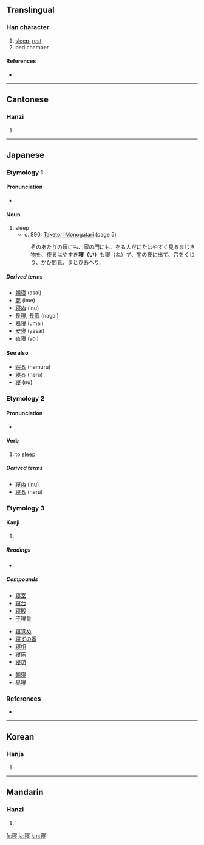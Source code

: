 {{also|寢}}
==Translingual==

===Han character===
{{Han char|rn=40|rad=宀|as=10|sn=13|four=|canj=十中一水 (JLME)}}

# [[sleep]], [[rest]]
# bed chamber

====References====
* {{Han ref|kx=0290.121|dkj=07278|dj=0574.160|hdz=20946.070|uh=5BDD|ud=23517}}

----

==Cantonese==

===Hanzi===
{{yue-hanzi|jyut=|y=cham2|tra=寢}}

# {{defn|Cantonese}}

----

==Japanese==

===Etymology 1===

====Pronunciation====
* {{IPA|/i/|lang=ja}}

====Noun====
{{ja-noun|k|hira=い|rom=i}}

# sleep
#* c. 890: [[w:Taketori Monogatari|Taketori Monogatari]] (page 5)
#: そのあたりの垣にも、家の門にも、をる人だにたはやすく見るまじき物を、夜るはやすき'''寝（い）'''も寝（ね）ず、闇の夜に出て、穴をくじり、かひ間見、まとひあへり。

=====Derived terms=====
* [[朝寝]] (asai)
* [[夢]] (ime)
* [[寝ぬ]] (inu)
* [[長寝]], [[長眠]] (nagai)
* [[熟寝]] (umai)
* [[安寝]] (yasai)
* [[夜寝]] (yoi)

====See also====
* [[眠る]] (nemuru)
* [[寝る]] (neru)
* [[寝]] (nu)

===Etymology 2===

====Pronunciation====
* {{IPA|/nu/|lang=ja}}

====Verb====
{{ja-verb|k|type=|tr=intrans|hira=ぬ|rom=nu}}

# to [[sleep]]

=====Derived terms=====
* [[寝ぬ]] (inu)
* [[寝る]] (neru)

===Etymology 3===

====Kanji====
{{ja-kanji|grade=c|rs=宀10}}

# {{defn|Japanese}}

=====Readings=====
* {{ja-readings|on=[[しん]] (shin)|kun=[[ね]](ne), [[ねる]] (neru), [[みたまや]] (mitamaya), [[やめる]] (yameru)}}

=====Compounds=====
{{top3}}
* [[寝室]]
* [[寝台]]
* [[寝殿]]
* [[不寝番]]
{{mid3}}
* [[寝覚め]]
* [[寝ずの番]]
* [[寝相]]
* [[寝床]]
* [[寝坊]]
{{mid3}}
* [[朝寝]]
* [[昼寝]]
{{bottom}}

===References===

* {{reference-book
  | last = Horiuchi
  | first = Hideaki
  | coauthors = Ken Akiyama
  | title = [[w:Taketori Monogatari|Taketori Monogatari]] , [[w:Ise Monogatari|Ise Monogatari]]
  | publisher = [[w:Iwanami Shoten Publishing|Iwanami Shoten]]
  | date = 1997
  | location = Tōkyō
  | id = ISBN 4-00-240017-4
  }}

----

==Korean==

===Hanja===
{{ko-hanja|hangeul=침|rv=chim|mr=ch'im}}

# {{defn|Korean}}

----

==Mandarin==

===Hanzi===
{{cmn-hanzi|tra=寢|pin=[[lóu]] ([[lou2]]), [[qǐn]] ([[qin3]])|wg=lou<sup>2</sup>, ch'in<sup>3</sup>}}

# {{defn|Mandarin}}

[[fr:寝]]
[[ja:寝]]
[[km:寝]]